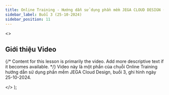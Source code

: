 ```yaml
---
title: Online Training - Hướng dẫn sử dụng phần mềm JEGA CLOUD DESIGN (Buổi 3 - 25-10-2024)
sidebar_label: Buổi 3 (25-10-2024)
sidebar_position: 11
---
```



  <>
    <h2>Giới thiệu Video</h2>
    <p>
      {/* Content for this lesson is primarily the video. Add more descriptive text if it becomes available. */}
      Video này là một phần của chuỗi Online Training hướng dẫn sử dụng phần mềm JEGA Cloud Design, buổi 3, ghi hình ngày 25-10-2024.
    </p>
  </>
);


<VideoWithTimestamps
  youtubeId="TpwR7k5Ci94"
  videoPlayerTitle="Online Training - Hướng dẫn sử dụng phần mềm JEGA CLOUD DESIGN (Buổi 3 - 25-10-2024)"
  introContent={introContentOtJcd11}
  timestamps={timestampsDataOtJcd11}
/>
